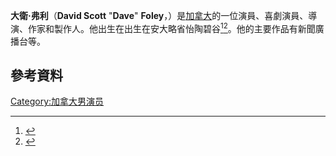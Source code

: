 {{Infobox person
| name = Dave Foley
| image = Dave Foley 2012.jpg
| caption = 
| birth_name = David Scott Foley
| birth_date = {{Birth date and age|1963|1|4}}
| birth_place = [[加拿大|加拿大]][[安大略省|安大略省]][[怡陶碧谷|怡陶碧谷]]
| other_names = David Foley
| occupation = 演員
| years_active = 1986–現在
| spouse = {{marriage|Tabatha Southey|1991|1997|reason=divorced}}<br>{{marriage|Crissy Guerrero|2002|2008|reason=divorced}}
| children = 3
}}
'''大衛·弗利'''（'''David Scott''' "'''Dave'''" '''Foley'''，{{bd|1963年|1月4日}}）是[[加拿大|加拿大]]的一位演員、喜劇演員、導演、作家和製作人。他出生在出生在安大略省怡陶碧谷<ref name=filmr>{{Cite web|url=http://www.filmreference.com/film/72/Dave-Foley.html|title=Dave Foley Biography (1963–)|accessdate=2016-03-23|archive-date=2008-12-03|archive-url=https://web.archive.org/web/20081203123936/http://www.filmreference.com/film/72/Dave-Foley.html|dead-url=no}}</ref><ref>{{Cite web|url=http://www.people.com/people/archive/article/0,,20102266,00.html|title=Hollywood Square: He's the Star of Newsradio, but David Foley Dreads the Lifestyle of the Rich and Famous|date=December 4, 1995|last=Gliatto|first=Tom|authorlink=Tom Gliatto|access-date=2016-03-23|archive-date=2016-03-03|archive-url=https://web.archive.org/web/20160303204644/http://www.people.com/people/archive/article/0,,20102266,00.html|dead-url=no}}</ref>。他的主要作品有新聞廣播台等。

==參考資料==
{{Reflist}}
[[Category:加拿大男演员|Category:加拿大男演员]]